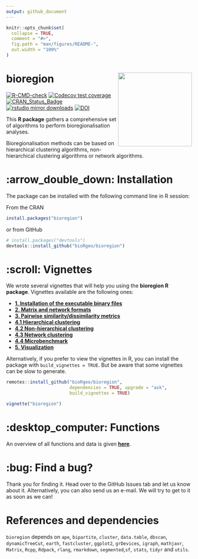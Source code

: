 ```yaml
---
output: github_document
---
```


<!-- README.md is generated from README.Rmd. Please edit that file -->

```r
knitr::opts_chunk$set(
  collapse = TRUE,
  comment = "#>",
  fig.path = "man/figures/README-",
  out.width = "100%"
)
```

# bioregion <img src="man/figures/logo.svg" align="right" alt="" width="200" />

<!-- badges: start -->
[![R-CMD-check](https://github.com/bioRgeo/bioregion/workflows/R-CMD-check/badge.svg)](https://github.com/bioRgeo/bioregion/actions)
[![Codecov test coverage](https://codecov.io/gh/bioRgeo/bioregion/branch/master/graph/badge.svg)](https://app.codecov.io/gh/bioRgeo/bioregion?branch=master)
[![CRAN_Status_Badge](http://www.r-pkg.org/badges/version/bioregion)](https://cran.r-project.org/package=bioregion) 
[![rstudio mirror downloads](http://cranlogs.r-pkg.org/badges/bioregion)](https://r-pkg.org:443/pkg/bioregion)
[![DOI](https://zenodo.org/badge/612244739.svg)](https://zenodo.org/doi/10.5281/zenodo.10843109)
<!-- badges: end -->

This **R package** gathers a comprehensive set of algorithms to perform
bioregionalisation analyses. 

Bioregionalisation methods can be based on 
hierarchical clustering algorithms, non-hierarchical clustering algorithms or 
network algorithms.

# :arrow_double_down: Installation

The package can be installed with the following command line in R session:

From the CRAN

``` r
install.packages("bioregion")
```

or from GitHub

``` r
# install.packages("devtools")
devtools::install_github("bioRgeo/bioregion")
```

# :scroll: Vignettes

We wrote several vignettes that will help you using the **bioregion R package**.
Vignettes available are the following ones: <br>

- **[1. Installation of the executable binary files](https://bioRgeo.github.io/bioregion/articles/a1_install_binary_files.html)**  
- **[2. Matrix and network formats](https://bioRgeo.github.io/bioregion/articles/a2_matrix_and_network_formats.html)**
- **[3. Pairwise similarity/dissimilarity metrics](https://bioRgeo.github.io/bioregion/articles/a3_pairwise_metrics.html)** 
- **[4.1 Hierarchical clustering](https://bioRgeo.github.io/bioregion/articles/a4_1_hierarchical_clustering.html)** 
- **[4.2 Non-hierarchical clustering](https://bioRgeo.github.io/bioregion/articles/a4_2_non_hierarchical_clustering.html)** 
- **[4.3 Network clustering](https://bioRgeo.github.io/bioregion/articles/a4_3_network_clustering.html)** 
- **[4.4 Microbenchmark](https://bioRgeo.github.io/bioregion/articles/a4_4_microbenchmark.html)** 
- **[5. Visualization](https://bioRgeo.github.io/bioregion/articles/a5_visualization.html)** 

Alternatively, if you prefer to view the vignettes in R, you can install the
package with `build_vignettes = TRUE`. But be aware that some vignettes can be
slow to generate.

```r
remotes::install_github("bioRgeo/bioregion",
                        dependencies = TRUE, upgrade = "ask", 
                        build_vignettes = TRUE)

vignette("bioregion")
```

# :desktop_computer: Functions

An overview of all functions and data is given 
**[here](https://bioRgeo.github.io/bioregion/reference/index.html)**.

# :bug: Find a bug?

Thank you for finding it. Head over to the GitHub Issues tab and let us know
about it. Alternatively, you can also send us an e-mail.
We will try to get to it as soon as we can!

# References and dependencies  

`bioregion` depends on `ape`, `bipartite`, `cluster`, `data.table`, `dbscan`, 
`dynamicTreeCut`, `earth`, `fastcluster`, `ggplot2`, `grDevices`, `igraph`, 
`mathjaxr`, `Matrix`, `Rcpp`, `Rdpack`, `rlang`, `rmarkdown`, `segmented`,`sf`, 
`stats`, `tidyr` and `utils`.
